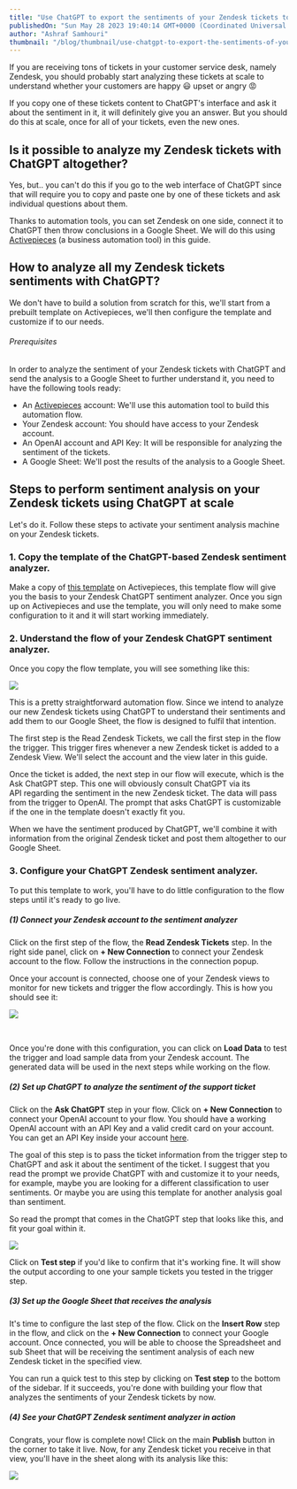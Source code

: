 ```yaml
---
title: "Use ChatGPT to export the sentiments of your Zendesk tickets to a Google Sheet"
publishedOn: "Sun May 28 2023 19:40:14 GMT+0000 (Coordinated Universal Time)"
author: "Ashraf Samhouri"
thumbnail: "/blog/thumbnail/use-chatgpt-to-export-the-sentiments-of-your-zendesk-tickets-to-a-google-sheet.png"
---
```


If you are receiving tons of tickets in your customer service desk, namely Zendesk, you should probably start analyzing these tickets at scale to understand whether your customers are happy 😃 upset or angry 😡

If you copy one of these tickets content to ChatGPT's interface and ask it about the sentiment in it, it will definitely give you an answer. But you should do this at scale, once for all of your tickets, even the new ones.

Is it possible to analyze my Zendesk tickets with ChatGPT altogether?
---------------------------------------------------------------------

Yes, but.. you can't do this if you go to the web interface of ChatGPT since that will require you to copy and paste one by one of these tickets and ask individual questions about them.

Thanks to automation tools, you can set Zendesk on one side, connect it to ChatGPT then throw conclusions in a Google Sheet. We will do this using [Activepieces](https://cloud.activepieces.com/sign-up) (a business automation tool) in this guide.

How to analyze all my Zendesk tickets sentiments with ChatGPT?
--------------------------------------------------------------

We don't have to build a solution from scratch for this, we'll start from a prebuilt template on Activepieces, we'll then configure the template and customize if to our needs.

###### Prerequisites

In order to analyze the sentiment of your Zendesk tickets with ChatGPT and send the analysis to a Google Sheet to further understand it, you need to have the following tools ready:

*   An [Activepieces](https://cloud.activepieces.com/sign-up) account: We'll use this automation tool to build this automation flow.
*   Your Zendesk account: You should have access to your Zendesk account.
*   An OpenAI account and API Key: It will be responsible for analyzing the sentiment of the tickets.
*   A Google Sheet: We'll post the results of the analysis to a Google Sheet.

Steps to perform sentiment analysis on your Zendesk tickets using ChatGPT at scale
----------------------------------------------------------------------------------

Let's do it. Follow these steps to activate your sentiment analysis machine on your Zendesk tickets.

### 1\. Copy the template of the ChatGPT-based Zendesk sentiment analyzer.

Make a copy of [this template](https://cloud.activepieces.com/templates/ai-zendesk-sentiment-analyzer) on Activepieces, this template flow will give you the basis to your Zendesk ChatGPT sentiment analyzer. Once you sign up on Activepieces and use the template, you will only need to make some configuration to it and it will start working immediately.

### 2\. Understand the flow of your Zendesk ChatGPT sentiment analyzer.

Once you copy the flow template, you will see something like this:

![](https://uploads-ssl.webflow.com/62c21c5254de25f99c48bdfe/64739655b21d238738c490a0_Screenshot%202023-05-28%20at%2018.55.13.png)

This is a pretty straightforward automation flow. Since we intend to analyze our new Zendesk tickets using ChatGPT to understand their sentiments and add them to our Google Sheet, the flow is designed to fulfil that intention.

The first step is the Read Zendesk Tickets, we call the first step in the flow the trigger. This trigger fires whenever a new Zendesk ticket is added to a Zendesk View. We'll select the account and the view later in this guide.

Once the ticket is added, the next step in our flow will execute, which is the Ask ChatGPT step. This one will obviously consult ChatGPT via its API regarding the sentiment in the new Zendesk ticket. The data will pass from the trigger to OpenAI. The prompt that asks ChatGPT is customizable if the one in the template doesn't exactly fit you.

When we have the sentiment produced by ChatGPT, we'll combine it with information from the original Zendesk ticket and post them altogether to our Google Sheet.

### 3\. Configure your ChatGPT Zendesk sentiment analyzer.

To put this template to work, you'll have to do little configuration to the flow steps until it's ready to go live.

##### (1) Connect your Zendesk account to the sentiment analyzer

Click on the first step of the flow, the **Read Zendesk Tickets** step. In the right side panel, click on **+ New Connection** to connect your Zendesk account to the flow. Follow the instructions in the connection popup.

Once your account is connected, choose one of your Zendesk views to monitor for new tickets and trigger the flow accordingly. This is how you should see it:

![](https://uploads-ssl.webflow.com/62c21c5254de25f99c48bdfe/64739ada5b5c83231eaf3f29_Screenshot%202023-05-28%20at%2019.11.41.png)

‍

Once you're done with this configuration, you can click on **Load Data** to test the trigger and load sample data from your Zendesk account. The generated data will be used in the next steps while working on the flow.

##### (2) Set up ChatGPT to analyze the sentiment of the support ticket

Click on the **Ask ChatGPT** step in your flow. Click on **+ New Connection** to connect your OpenAI account to your flow. You should have a working OpenAI account with an API Key and a valid credit card on your account. You can get an API Key inside your account [here](https://platform.openai.com/account/api-keys).

The goal of this step is to pass the ticket information from the trigger step to ChatGPT and ask it about the sentiment of the ticket. I suggest that you read the prompt we provide ChatGPT with and customize it to your needs, for example, maybe you are looking for a different classification to user sentiments. Or maybe you are using this template for another analysis goal than sentiment.

So read the prompt that comes in the ChatGPT step that looks like this, and fit your goal within it.

![](https://uploads-ssl.webflow.com/62c21c5254de25f99c48bdfe/6473a280d92fb2a0081cd829_Screenshot%202023-05-28%20at%2019.48.46.png)

Click on **Test step** if you'd like to confirm that it's working fine. It will show the output according to one your sample tickets you tested in the trigger step.

##### (3) Set up the Google Sheet that receives the analysis

It's time to configure the last step of the flow. Click on the **Insert Row** step in the flow, and click on the **+ New Connection** to connect your Google account. Once connected, you will be able to choose the Spreadsheet and sub Sheet that will be receiving the sentiment analysis of each new Zendesk ticket in the specified view.

You can run a quick test to this step by clicking on **Test step** to the bottom of the sidebar. If it succeeds, you're done with building your flow that analyzes the sentiments of your Zendesk tickets by now.

##### (4) See your ChatGPT Zendesk sentiment analyzer in action

Congrats, your flow is complete now! Click on the main **Publish** button in the corner to take it live. Now, for any Zendesk ticket you receive in that view, you'll have in the sheet along with its analysis like this:

![](https://uploads-ssl.webflow.com/62c21c5254de25f99c48bdfe/6473adb815092ead750fde2f_Screenshot%202023-05-28%20at%2020.38.04.png)


